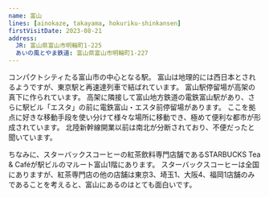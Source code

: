 ```yaml
---
name: 富山
lines: [ainokaze, takayama, hokuriku-shinkansen]
firstVisitDate: 2023-08-21
address:
  JR: 富山県富山市明輪町1-225
  あいの風とやま鉄道: 富山県富山市明輪町1-227
---
```



コンパクトシティたる富山市の中心となる駅。
富山は地理的には西日本とされるようですが、東京駅と再速達列車で結ばれています。
<AutoStationLink slug="toyama-sta">富山駅</AutoStationLink>停留場が高架の真下に作られています。
高架に隣接して富山地方鉄道の<AutoStationLink slug="dentetsu-toyama">電鉄富山</AutoStationLink>駅があり、さらに駅ビル「エスタ」の前に<AutoStationLink slug="dentetsu-toyama-esta-mae">電鉄富山・エスタ前</AutoStationLink>停留場があります。
ここを拠点に好きな移動手段を使い分けて様々な場所に移動でき、極めて便利な都市が形成されています。
北陸新幹線開業以前は南北が分断されており、不便だったと聞いています。

ちなみに、スターバックスコーヒーの紅茶飲料専門店舗であるSTARBUCKS Tea & Caf&eacute;が駅ビルのマルート富山1階にあります。
スターバックスコーヒーは全国にありますが、紅茶専門店の他の店舗は東京3、埼玉1、大阪4、福岡1店舗のみであることを考えると、富山にあるのはとても面白いです。
